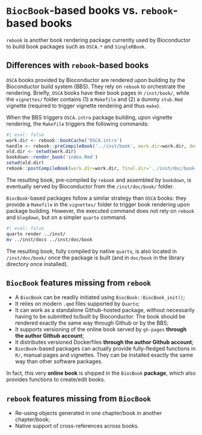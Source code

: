 # `BiocBook`-based books vs. `rebook`-based books

`rebook` is another book rendering package currently used by Bioconductor 
to build book packages such as `OSCA.*` and `SingleRBook`. 

## Differences with `rebook`-based books

`OSCA` books provided by Bioconductor are rendered upon building by the Bioconductor build system (BBS). 
They rely on `rebook` to orchestrate the rendering. Briefly, `OSCA` books have their book pages in 
`/inst/book/`, while the `vignettes/` folder contains (1) a `Makefile` and (2) 
a dummy `stub.Rmd` vignette (required to trigger vignette rendering and thus `make`). 

When the BBS triggers `OSCA.intro` package building, upon vignette rendering, 
the `Makefile` triggers the following commands:

```R
#| eval: false 
work.dir <- rebook::bookCache('OSCA.intro')
handle <- rebook::preCompileBook('../inst/book', work.dir=work.dir, desc='../DESCRIPTION')
old.dir <- setwd(work.dir)
bookdown::render_book('index.Rmd')
setwd(old.dir)
rebook::postCompileBook(work.dir=work.dir, final.dir='../inst/doc/book', handle=handle)
```

The resulting book, pre-compiled by `rebook` and assembled by `bookdown`, is eventually served by Bioconductor from the `/inst/doc/book/` folder. 

`BiocBook`-based packages follow a similar strategy than `OSCA` books: they 
provide a `Makefile` in the `vignettes/` folder to trigger book rendering upon package building. 
However, the executed command does not rely on `rebook` and `blogdown`, but on 
a simpler `quarto` command. 

```sh
#| eval: false 
quarto render ../inst/
mv ../inst/docs ../inst/doc/book
```

The resulting book, fully compiled by native `quarto`, is also located in `/inst/doc/book/` once the package is built (and in `doc/book` in the library directory once installed).

## `BiocBook` features missing from `rebook`

- A `BiocBook` can be readily initiated using `BiocBook::BiocBook_init()`;
- It relies on modern `.qmd` files supported by `Quarto`;
- It can work as a standalone Github-hosted package, without necessarily having to be submitted to/built by Bioconductor. The book should be rendered exactly the same way through Github or by the BBS;
- It supports versioning of the online book served by `gh-pages` **through the author Github account**;
- It distributes versioned Dockerfiles **through the author Github account**;
- `BiocBook`-based packages can actually provide fully-fledged functions in `R/`, manual pages and vignettes. They can be installed exactly the same way than other software packages. 

::: {.callout-tip icon='true'}

In fact, this very **online book** is shipped in the `BiocBook` **package**,
which also provides functions to create/edit books. 

:::

## `rebook` features missing from `BiocBook`

- Re-using objects generated in one chapter/book in another chapter/book;
- Native support of cross-references across books.

